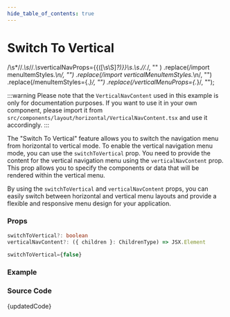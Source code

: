 ```yaml
---
hide_table_of_contents: true
---
```



# Switch To Vertical

  /\s*\/\/.*\s*\/\/.*\s*verticalNavProps=\{\{([\s\S]*?)\}\}\s*.*\s*.*\/\/.*/,
  ""
)
  .replace(/import menuItemStyles.*\n/, "")
  .replace(/import verticalMenuItemStyles.*\n/, "")
  .replace(/menuItemStyles={.*}/, "")
  .replace(/verticalMenuProps={.*}/, "");

:::warning
Please note that the `VerticalNavContent` used in this example is only for documentation purposes. If you want to use it in your own component, please import it from `src/components/layout/horizontal/VerticalNavContent.tsx` and use it accordingly.
:::

The "Switch To Vertical" feature allows you to switch the navigation menu from horizontal to vertical mode. To enable the vertical navigation menu mode, you can use the `switchToVertical` prop. You need to provide the content for the vertical navigation menu using the `verticalNavContent` prop. This prop allows you to specify the components or data that will be rendered within the vertical menu.

By using the `switchToVertical` and `verticalNavContent` props, you can easily switch between horizontal and vertical menu layouts and provide a flexible and responsive menu design for your application.

### Props

```ts noCopy
switchToVertical?: boolean
verticalNavContent?: ({ children }: ChildrenType) => JSX.Element
```

```ts noCopy title='Default Value'
switchToVertical={false}
```

### Example

<BrowserWindow url="/horizontal-menu/horizontal-nav/switch-to-vertical">
  <Provider>
    <SwitchToVertical />
  </Provider>
</BrowserWindow>

### Source Code

<TsToJsCodeSnippet>{updatedCode}</TsToJsCodeSnippet>

